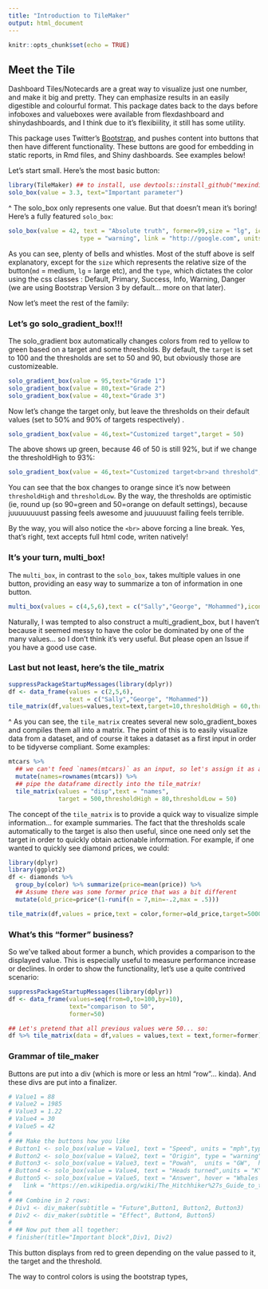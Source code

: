 ```yaml
---
title: "Introduction to TileMaker"
output: html_document
---
```


```r
knitr::opts_chunk$set(echo = TRUE)
```

## Meet the Tile

Dashboard Tiles/Notecards are a great way to visualize just one number, and make it big and pretty. They can emphasize results in an easily digestible and colourful format. This package dates back to the days before infoboxes and valueboxes were available from flexdashboard and shinydashboards, and I think due to it's flexibiility, it still has some utility.

This package uses Twitter's [Bootstrap](https://getbootstrap.com/), and pushes content into buttons that then have different functionality. These buttons are good for embedding in static reports, in Rmd files, and Shiny dashboards. See examples below!

Let's start small. Here's the most basic button:

```r
library(TileMaker) ## to install, use devtools::install_github("mexindian/TileMaker")
solo_box(value = 3.3, text="Important parameter")

```

^ The solo_box only represents one value. But that doesn't mean it's boring! Here's a fully featured `solo_box`:

```r
solo_box(value = 42, text = "Absolute truth", former=99,size = "lg", icon = "check",
                    type = "warning", link = "http://google.com", units = "kg", hover = "I believe in fairies", textModifier="h3")
```

As you can see, plenty of bells and whistles. Most of the stuff above is self explanatory, except for the `size` which represents the relative size of the button(`md` = medium, `lg` = large etc), and the `type`, which dictates the color using the css classes : Default, Primary, Success, Info, Warning, Danger (we are using Bootstrap Version 3 by default... more on that later).

Now let's meet the rest of the family:

### Let's go solo_gradient_box!!!

The solo_gradient box automatically changes colors from red to yellow to green based on a target and some thresholds. By default, the `target` is set to 100 and the thresholds are set to 50 and 90, but obviously those are customizeable.

```r
solo_gradient_box(value = 95,text="Grade 1")
solo_gradient_box(value = 80,text="Grade 2")
solo_gradient_box(value = 40,text="Grade 3")
```

Now let's change the target only, but leave the thresholds on their default values (set to 50% and 90% of targets respectively) .

```r
solo_gradient_box(value = 46,text="Customized target",target = 50)

```

The above shows up green, because 46 of 50 is still 92%, but if we change the thresholdHigh to 93%:

```r
solo_gradient_box(value = 46,text="Customized target<br>and threshold",target = 50,thresholdHigh = 93)
```

You can see that the box changes to orange since it's now between `thresholdHigh` and `thresholdLow`. By the way, the thresholds are optimistic (ie, round up (so 90=green and 50=orange on default settings), because juuuuuuuust passing feels awesome and juuuuuust failing feels terrible.

By the way, you will also notice the `<br>` above forcing a line break. Yes, that's right, text accepts full html code, writen natively!

### It's your turn, multi_box!

The `multi_box`, in contrast to the `solo_box`, takes multiple values in one button, providing an easy way to summarize a ton of information in one button.

```r
multi_box(values = c(4,5,6),text = c("Sally","George", "Mohammed"),icons = c("check","plus","calendar"),title = "Candidates")

```

Naturally, I was tempted to also construct a multi_gradient_box, but I haven't because it seemed messy to have the color be dominated by one of the many values... so I don't think it's very useful. But please open an Issue if you have a good use case.

### Last but not least, here's the tile_matrix

```r
suppressPackageStartupMessages(library(dplyr))
df <- data_frame(values = c(2,5,6),
                 text = c("Sally","George", "Mohammed"))
tile_matrix(df,values=values,text=text,target=10,thresholdHigh = 60,thresholdLow = 40)

```

^ As you can see, the `tile_matrix` creates several new solo_gradient_boxes and compiles them all into a matrix. The point of this is to easily visualize data from a dataset, and of course it takes a dataset as a first input in order to be tidyverse compliant. Some examples:

```r
mtcars %>%
  ## we can't feed `names(mtcars)` as an input, so let's assign it as a column heading
  mutate(names=rownames(mtcars)) %>%
  ## pipe the dataframe directly into the tile_matrix! 
  tile_matrix(values = "disp",text = "names",
              target = 500,thresholdHigh = 80,thresholdLow = 50)

```

The concept of the `tile_matrix` is to provide a quick way to visualize simple information... for example summaries. The fact that the thresholds scale automatically to the target is also then useful, since one need only set the target in order to quickly obtain actionable information. For example, if one wanted to quickly see diamond prices, we could:

```r
library(dplyr)
library(ggplot2)
df <- diamonds %>%
  group_by(color) %>% summarize(price=mean(price)) %>%
  ## Assume there was some former price that was a bit different
  mutate(old_price=price*(1-runif(n = 7,min=-.2,max = .5)))

tile_matrix(df,values = price,text = color,former=old_price,target=5000,roundVal = 0)
```

### What's this "former" business?

So we've talked about former a bunch, which provides a comparison to the displayed value. This is especially useful to measure performance increase or declines. In order to show the functionality, let's use a quite contrived scenario:

```r
suppressPackageStartupMessages(library(dplyr))
df <- data_frame(values=seq(from=0,to=100,by=10),
                 text="comparison to 50",
                 former=50)

## Let's pretend that all previous values were 50... so:
df %>% tile_matrix(data = df,values = values,text = text,former=former)
```

### Grammar of tile_maker
Buttons are put into a div (which is more or less an html "row"... kinda). And these divs are put into a finalizer.

```r
# Value1 = 88
# Value2 = 1985
# Value3 = 1.22
# Value4 = 30
# Value5 = 42
# 
# ## Make the buttons how you like
# Button1 <- solo_box(value = Value1, text = "Speed", units = "mph",type = "danger")
# Button2 <- solo_box(value = Value2, text = "Origin", type = "warning")
# Button3 <- solo_box(value = Value3, text = "Powah",  units = "GW",  hover = "Great Scott!",type="success")
# Button4 <- solo_box(value = Value4, text = "Heads turned",units = "K",type="info")
# Button5 <- solo_box(value = Value5, text = "Answer", hover = "Whales rule. Petunias suck",
#   link = "https://en.wikipedia.org/wiki/The_Hitchhiker%27s_Guide_to_the_Galaxy",type="primary")
# 
# ## Combine in 2 rows:
# Div1 <- div_maker(subtitle = "Future",Button1, Button2, Button3)
# Div2 <- div_maker(subtitle = "Effect", Button4, Button5)
# 
# ## Now put them all together:
# finisher(title="Important block",Div1, Div2)
```

This button displays from red to green depending on the value passed to it, the target and the threshold.



The way to control colors is using the bootstrap types, 
